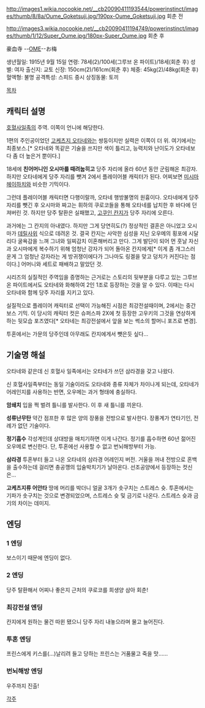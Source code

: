 http://images1.wikia.nocookie.net/__cb20090411193544/powerinstinct/images/thumb/8/8a/Oume_Goketsuji.jpg/190px-Oume_Goketsuji.jpg
회춘 전 

http://images3.wikia.nocookie.net/__cb20090411194749/powerinstinct/images/thumb/1/12/Super_Oume.jpg/180px-Super_Oume.jpg
회춘 후

豪血寺 --[[OME]]--お梅

생년월일: 1915년 9월 15일
연령: 78세(2)/100세(그루브 온 파이트)/18세(회춘 후)
성별: 여자 
출신지: 교토
신장: 150cm(2)/161cm(회춘 후)
체중: 45kg(2)/48kg(회춘 후)
혈액형: 불명 
공격특성: 스피드 중시
상징동물: 토끼 
 
[[목차]]

== 캐릭터 설명 ==
[[호혈사일족]]의 주역. 이쪽이 언니에 해당한다.

1편의 주인공이었던 [[고케츠지 오타네]]와는 쌍둥이지만 실력은 이쪽이 더 위. 여기에서는 최종보스.[* 오타네와 똑같은 기술을 쓰지만 색이 틀리고, 능력치와 난이도가 오타네보다 좀 더 높은거 뿐이다.]

18세에 '''친어머니인 오시마를 때려눕히고''' 당주 자리에 올라 60년 동안 군림해온 최강자. 하지만 오타네에게 당주 자리를 뺏겨 2에서 플레이어블 캐릭터가 된다. 어찌보면 [[미시마 헤이하치]]와 비슷한 기믹이다.

그런데 플레이어블 캐릭터면 다행이랄까, 오타네 행방불명의 원흉이다. 오타네에게 당주자리를 뺏긴 후 오시마와 짜고는 휘하의 쿠로코들을 통해 오타네를 납치한 후 바다에 던져버린 것. 하지만 당주 탈환은 실패했고, [[고쿠인 칸지]]가 당주 자리에 오른다.

과거에는 그 칸지의 아내였다. 하지만 그게 당연히도(?) 정상적인 결혼은 아니었고 오시마가 [[데릴사위]] 식으로 데려온 것. 결국 칸지는 사악한 심성을 지닌 오우메의 횡포에 시달리다 굴욕감을 느껴 그녀와 일찌감치 이혼해버리고 만다. 그게 발단이 되어 먼 훗날 자신과 오시마에게 복수하기 위해 엄청난 강자가 되어 돌아온 칸지에게[* 이게 좀 개그스러운게 그 엄청난 강자라는 게 방귀쟁이에다가 그나마도 링겔을 맞고 덩치가 커진다는 점이다.] 어머니와 세트로 패배하고 말았던 것.

시리즈의 실질적인 주역임을 증명하는 근거로는 스토리의 뒷부분을 다루고 있는 그루브 온 파이트에서도 오타네와 화해하여 2인 1조로 등장하는 것을 알 수 있다. 이때는 다시 오타네와 함께 당주 자리를 지키고 있다.

실질적으로 플레이어 캐릭터로 선택이 가능해진 시점은 최강전설때이며, 2에서는 중간보스 기믹. 이 당시의 캐릭터 컷은 슈퍼스파 2X에 첫 등장한 고우키의 그것을 연상하게하는 뒷모습 포즈였다[* 오타네는 최강전설에서 앞을 보는 썩소의 할머니 포즈로 변경].

투혼에서는 가문의 당주인데 아무래도 칸지에게서 뺏은듯 싶다…

== 기술명 해설 ==
오타네와 같은데 신 호혈사 일족에서는 오타네가 쓰던 삼라경을 갖고 나왔다.

신 호혈사일족부터는 동일 기술이라도 오타네와 종류 자체가 차이나게 되는데, 오타네가 어레인지를 사용하는 반면, 오우메는 과거 형태에 충실하다.

'''암쇄치'''
입을 쩍 벌려 틀니를 발사한다. 이 후 새 틀니를 끼운다.

'''성류난무탄'''
약간 점프한 후 많은 양의 장풍을 전방으로 발사한다. 장풍계가 연타기인, 전례가 없던 기술이다.

'''정기흡수'''
각성계인데 상대방을 매치기하면 이게 나간다. 정기를 흡수하면 60년 젊어진 오우메로 변신한다. 단, 투혼에선 사용할 수 없고 번뇌해방부터 가능.

'''삼라경'''
투혼부터 들고 나온 오타네의 삼라경 어레인지 버전. 거울을 꺼내 전방으로 혼백을 출수하는데 걸리면 충공깽의 입술박치기가 날아온다. 선조공양에서 등장하는 컷신은…

'''고케츠지류 어안타'''
땅에 머리를 박더니 얼굴 3개가 솟구치는 스트레스 슛. 투혼에서는 기파가 솟구치는 것으로 변경되었으며, 스트레스 슛 및 금기로 나온다. 스트레스 슛과 금기의 차이는 데미지.


== 엔딩 ==
=== 1 엔딩 ===
보스이기 때문에 엔딩이 없다.
=== 2 엔딩 ===
당주 탈환해서 어찌나 좋은지 근처의 쿠로코를 희생양 삼아 회춘!
=== 최강전설 엔딩 ===
칸지에게 원하는 물건 따윈 됐으니 당주 자리 내놓으라며 물고 늘어진다.
=== 투혼 엔딩 ===
프린스에게 키스를(…)날리려 들고 당하는 프린스는 거품물고 죽을 맛……
=== 번뇌해방 엔딩 ===
우주까지 진출!

[[각주]]
